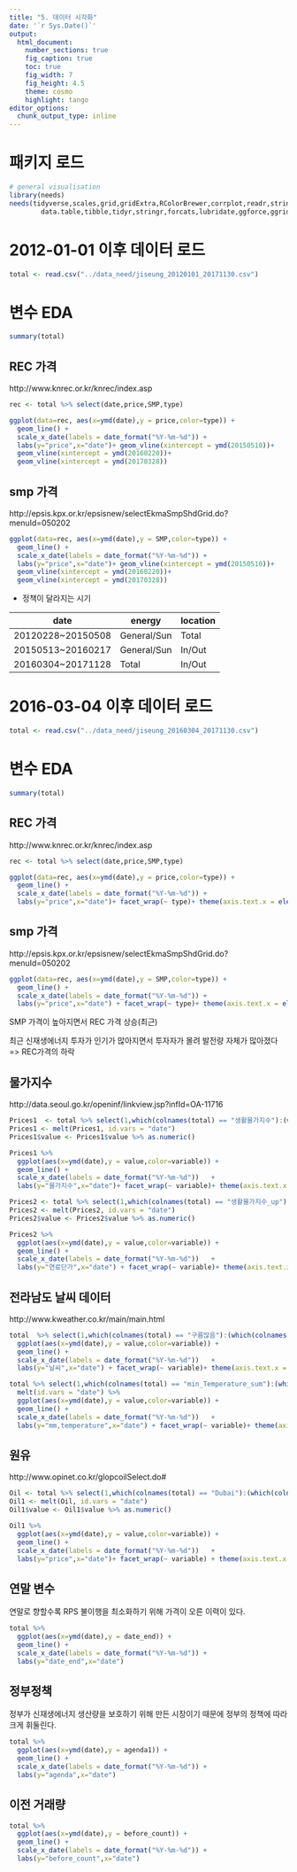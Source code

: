 ---
title: "5. 데이터 시각화"
date: '`r Sys.Date()`'
output:
  html_document:
    number_sections: true
    fig_caption: true
    toc: true
    fig_width: 7
    fig_height: 4.5
    theme: cosmo
    highlight: tango
editor_options: 
  chunk_output_type: inline
---

# 패키지 로드
```{r, message = FALSE}
# general visualisation
library(needs)
needs(tidyverse,scales,grid,gridExtra,RColorBrewer,corrplot,readr,stringr,
        data.table,tibble,tidyr,stringr,forcats,lubridate,ggforce,ggridges)
```

# 2012-01-01 이후 데이터 로드
```{r}
total <- read.csv("../data_need/jiseung_20120101_20171130.csv")
```

# 변수 EDA
```{r}
summary(total)
```

## REC 가격

http://www.knrec.or.kr/knrec/index.asp

```{r}
rec <- total %>% select(date,price,SMP,type)

ggplot(data=rec, aes(x=ymd(date),y = price,color=type)) + 
  geom_line() +
  scale_x_date(labels = date_format("%Y-%m-%d")) +
  labs(y="price",x="date")+ geom_vline(xintercept = ymd(20150510))+ 
  geom_vline(xintercept = ymd(20160220))+ 
  geom_vline(xintercept = ymd(20170328))
```


## smp 가격

http://epsis.kpx.or.kr/epsisnew/selectEkmaSmpShdGrid.do?menuId=050202

```{r}
ggplot(data=rec, aes(x=ymd(date),y = SMP,color=type)) + 
  geom_line() +
  scale_x_date(labels = date_format("%Y-%m-%d")) +
  labs(y="price",x="date")+ geom_vline(xintercept = ymd(20150510))+ 
  geom_vline(xintercept = ymd(20160220))+ 
  geom_vline(xintercept = ymd(20170328))
```


- 정책이 달라지는 시기


| date              | energy      | location | 
| ----------------- | ----------- | -------- |
| 20120228~20150508 | General/Sun | Total    |
| 20150513~20160217 | General/Sun | In/Out   | 
| 20160304~20171128 | Total       | In/Out   |

# 2016-03-04 이후 데이터 로드
```{r}
total <- read.csv("../data_need/jiseung_20160304_20171130.csv")
```

# 변수 EDA
```{r}
summary(total)
```

## REC 가격

http://www.knrec.or.kr/knrec/index.asp

```{r}
rec <- total %>% select(date,price,SMP,type)

ggplot(data=rec, aes(x=ymd(date),y = price,color=type)) + 
  geom_line() +
  scale_x_date(labels = date_format("%Y-%m-%d")) +
  labs(y="price",x="date")+ facet_wrap(~ type)+ theme(axis.text.x = element_text(angle = 90, hjust = 1))
```


## smp 가격

http://epsis.kpx.or.kr/epsisnew/selectEkmaSmpShdGrid.do?menuId=050202

```{r}
ggplot(data=rec, aes(x=ymd(date),y = SMP,color=type)) + 
  geom_line() +
  scale_x_date(labels = date_format("%Y-%m-%d")) +
  labs(y="price",x="date") + facet_wrap(~ type)+ theme(axis.text.x = element_text(angle = 90, hjust = 1))
```

SMP 가격이 높아지면서 REC 가격 상승(최근) 

최근 신재생에너지 투자가 인기가 많아지면서 투자자가 몰려 발전량 자체가 많아졌다 => REC가격의 하락


## 물가지수 

http://data.seoul.go.kr/openinf/linkview.jsp?infId=OA-11716

```{r}
Prices1  <- total %>% select(1,which(colnames(total) == "생활물가지수"):(which(colnames(total) == "생활물가지수")+4))
Prices1 <- melt(Prices1, id.vars = "date")
Prices1$value <- Prices1$value %>% as.numeric()

Prices1 %>% 
  ggplot(aes(x=ymd(date),y = value,color=variable)) + 
  geom_line() +
  scale_x_date(labels = date_format("%Y-%m-%d"))   + 
  labs(y="물가지수",x="date")+ facet_wrap(~ variable)+ theme(axis.text.x = element_text(angle = 90, hjust = 1))
```

```{r}
Prices2 <- total %>% select(1,which(colnames(total) == "생활물가지수_up"):(which(colnames(total) == "생활물가지수_up")+4))
Prices2 <- melt(Prices2, id.vars = "date")
Prices2$value <- Prices2$value %>% as.numeric()

Prices2 %>% 
  ggplot(aes(x=ymd(date),y = value,color=variable)) + 
  geom_line() +
  scale_x_date(labels = date_format("%Y-%m-%d"))   + 
  labs(y="연료단가",x="date") + facet_wrap(~ variable)+ theme(axis.text.x = element_text(angle = 90, hjust = 1))
```


## 전라남도 날씨 데이터

http://www.kweather.co.kr/main/main.html

```{r}
total  %>% select(1,which(colnames(total) == "구름많음"):(which(colnames(total) == "구름많음")+5)) %>% melt(id.vars = "date") %>%
  ggplot(aes(x=ymd(date),y = value,color=variable)) + 
  geom_line() +
  scale_x_date(labels = date_format("%Y-%m-%d"))   + 
  labs(y="날씨",x="date") + facet_wrap(~ variable)+ theme(axis.text.x = element_text(angle = 90, hjust = 1))
```

```{r}
total %>% select(1,which(colnames(total) == "min_Temperature_sum"):(which(colnames(total) == "min_Temperature_sum")+3)) %>% 
  melt(id.vars = "date") %>%
  ggplot(aes(x=ymd(date),y = value,color=variable)) + 
  geom_line() +
  scale_x_date(labels = date_format("%Y-%m-%d"))   + 
  labs(y="mm,temperature",x="date") + facet_wrap(~ variable)+ theme(axis.text.x = element_text(angle = 90, hjust = 1))
```

## 원유

http://www.opinet.co.kr/glopcoilSelect.do#

```{r}
Oil <- total %>% select(1,which(colnames(total) == "Dubai"):(which(colnames(total) == "Dubai")+2)) %>% subset(Dubai!=0 & WTI!=0)
Oil1 <- melt(Oil, id.vars = "date")
Oil1$value <- Oil1$value %>% as.numeric()

Oil1 %>% 
  ggplot(aes(x=ymd(date),y = value,color=variable)) + 
  geom_line() +
  scale_x_date(labels = date_format("%Y-%m-%d"))   + 
  labs(y="price",x="date")+ facet_wrap(~ variable) + theme(axis.text.x = element_text(angle = 90, hjust = 1))
```

## 연말 변수

연말로 향할수록 RPS 불이행을 최소화하기 위해 가격이 오른 이력이 있다.

```{r}
total %>% 
  ggplot(aes(x=ymd(date),y = date_end)) + 
  geom_line() +
  scale_x_date(labels = date_format("%Y-%m-%d")) + 
  labs(y="date_end",x="date")
```

## 정부정책

정부가 신재생에너지 생산량을 보호하기 위해 만든 시장이기 때문에 정부의 정책에 따라 크게 휘둘린다.

```{r}
total %>% 
  ggplot(aes(x=ymd(date),y = agenda1)) + 
  geom_line() +
  scale_x_date(labels = date_format("%Y-%m-%d")) + 
  labs(y="agenda",x="date")
```

## 이전 거래량 
```{r}
total %>% 
  ggplot(aes(x=ymd(date),y = before_count)) + 
  geom_line() +
  scale_x_date(labels = date_format("%Y-%m-%d")) + 
  labs(y="before_count",x="date")
```